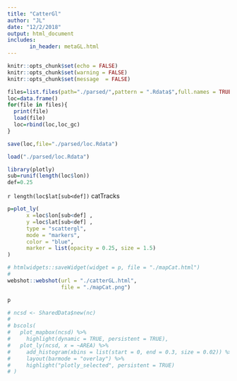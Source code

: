 ```yaml
---
title: "CatterGl"
author: "JL"
date: "12/2/2018"
output: html_document
includes:
       in_header: metaGL.html
---
```


```r
knitr::opts_chunk$set(echo = FALSE)
knitr::opts_chunk$set(warning = FALSE)
knitr::opts_chunk$set(message  = FALSE)

```

```r
files=list.files(path="./parsed/",pattern = ".Rdata$",full.names = TRUE)
loc=data.frame()
for(file in files){
  print(file)
  load(file)
  loc=rbind(loc,loc_gc)
}

save(loc,file="./parsed/loc.Rdata")
```

```r

load("./parsed/loc.Rdata")

library(plotly)
sub=runif(length(loc$lon)) 
def=0.25

```

`r length(loc$lat[sub<def])` catTracks

```r
p=plot_ly(
      x =loc$lon[sub<def] ,
      y =loc$lat[sub<def] ,
      type = "scattergl",
      mode = "markers",
      color = "blue",
      marker = list(opacity = 0.25, size = 1.5)
)

# htmlwidgets::saveWidget(widget = p, file = "./mapCat.html")
# 
webshot::webshot(url = "./catterGL.html",
                 file = "./mapCat.png")

p

# ncsd <- SharedData$new(nc)  
#  
# bscols(
#   plot_mapbox(ncsd) %>%
#     highlight(dynamic = TRUE, persistent = TRUE),
#   plot_ly(ncsd, x = ~AREA) %>% 
#     add_histogram(xbins = list(start = 0, end = 0.3, size = 0.02)) %>%
#     layout(barmode = "overlay") %>% 
#     highlight("plotly_selected", persistent = TRUE)
# )
```
